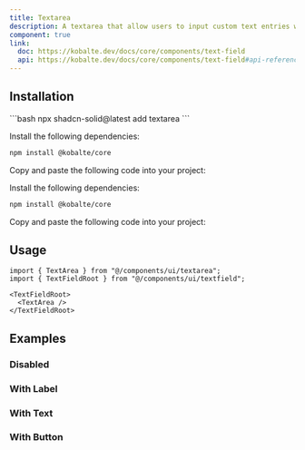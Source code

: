 ```yaml
---
title: Textarea
description: A textarea that allow users to input custom text entries with a keyboard.
component: true
link:
  doc: https://kobalte.dev/docs/core/components/text-field
  api: https://kobalte.dev/docs/core/components/text-field#api-reference
---
```



<ComponentPreview name="textarea-demo" code={DemoCode} client:only="solid-js" />

## Installation

<ComponentInstallation client:load>

<Fragment slot="cli">
```bash
npx shadcn-solid@latest add textarea
```
</Fragment>

<Step slot="tw">

<StepItem>Install the following dependencies:</StepItem>
```bash
npm install @kobalte/core
```

<StepItem>Copy and paste the following code into your project:</StepItem>
<RawCode code={TwRawCode} client:load />

</Step>

<Step slot="uno">

<StepItem>Install the following dependencies:</StepItem>
```bash
npm install @kobalte/core
```

<StepItem>Copy and paste the following code into your project:</StepItem>
<RawCode code={UnoRawCode} client:load />

</Step>

</ComponentInstallation>

## Usage

```tsx
import { TextArea } from "@/components/ui/textarea";
import { TextFieldRoot } from "@/components/ui/textfield";
```

```tsx
<TextFieldRoot>
  <TextArea />
</TextFieldRoot>
```

## Examples

### Disabled

<ComponentPreview name="textarea-disabled" code={DemoCode2} client:only="solid-js" />

### With Label

<ComponentPreview name="textarea-with-label" code={DemoCode3} client:only="solid-js" />

### With Text

<ComponentPreview name="textarea-with-text" code={DemoCode4} client:only="solid-js" />

### With Button

<ComponentPreview name="textarea-with-button" code={DemoCode5} client:only="solid-js" />
